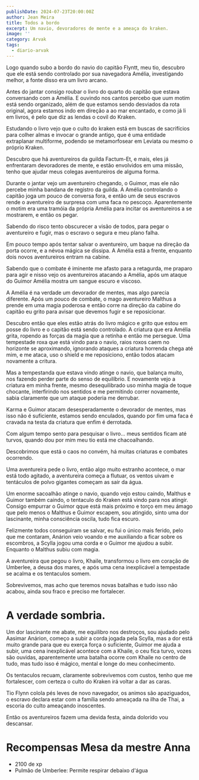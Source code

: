 ```yaml
---
publishDate: 2024-07-23T20:00:00Z
author: Jean Meira
title: Todos a bordo
excerpt: Um navio, devoradores de mente e a ameaça do kraken.
image: ''
category: Arvak
tags:
  - diario-arvak
---
```


Logo quando subo a bordo do navio do capitão Flyntt, meu tio, descubro que ele está sendo controlado por sua navegadora Amélia, investigando melhor, a fonte disso era um livro arcano.

Antes do jantar consigo roubar o livro do quarto do capitão que estava conversando com a Amélia. E ouvindo nos cantos percebo que uum motim está sendo organizado, além de que estamos sendo desviados da rota original, agora estamos indo em direção a ao mar encantado, e como já li em livros, é pelo que diz as lendas o covil do Kraken.

Estudando o livro vejo que o culto do kraken está em buscas de sacrifícios para colher almas e invocar o grande antigo, que é uma entidade extraplanar multiforme, podendo se metamorfosear em Leviata ou mesmo o próprio Kraken.

Descubro que há aventureiros da guilda Factum-Et, e mais, eles já enfrentaram devoradores de mente, e estão envolvidos em uma missão, tenho que ajudar meus colegas aventureiros de alguma forma.

Durante o jantar vejo um aventureiro chegando, o Guimor, mas ele não percebe minha bandana de registro da guilda. A Amélia controlando o capitão joga um pouco de conversa fora, e então um de seus escravos rende o aventureiro de surpresa com uma faca no pescoço. Aparentemente o motim era uma tramóia da própria Amélia para incitar os aventureiros a se mostrarem, e então os pegar.

Sabendo do risco tento obscurecer a visão de todos, para pegar o aventureiro e fugir, mas o escravo o segura e meu plano falha.

Em pouco tempo após tentar salvar o aventureiro, um baque na direção da porta ocorre, e a névoa mágica se dissipa. A Amélia está a frente, enquanto dois novos aventureiros entram na cabine.

Sabendo que o combate é iminente me afasto para a retagurda, me praparo para agir e nisso vejo os aventureiros atacando a Amélia, após um ataque do Guimor Amélia mostra um sangue escuro e viscoso.

A Amélia é na verdade um devorador de mentes, mas algo parecia diferente. Após um pouco de combate, o mago aventureiro Malthus a prende em uma magia poderosa e então corre na direção da cabine do capitão eu grito para avisar que devemos fugir e se reposicionar.

Descubro então que eles estão atrás do livro mágico e grito que estou em posse do livro e o capitão está sendo controlado. A criatura que era Amélia grita, ropendo as forças da magia que a retinha e então me persegue. Uma tempestade roxa que está vindo para o navio, raios roxos caem no horizonte se aproximando, ignorando ataques a criatura horrenda chega até mim, e me ataca, uso o shield e me reposiciono, então todos atacam novamente a critura.

Mas a tempestanda que estava vindo atinge o navio, que balança muito, nos fazendo perder parte do senso de equilíbrio. E novamente vejo a criatura em minha frente, mesmo desequilibrado uso minha magia de toque chocante, interfirindo nos sentidos e me permitindo correr novamente, sabia claramente que um ataque poderia me derrubar.

Karma e Guimor atacam desesperadamente o devorador de mentes, mas isso não é suficiente, estamos sendo enculados, quando por fim uma faca é cravada na testa da criatura que enfim é derrotada.

Com algum tempo sento para pesquisar o livro... meus sentidos ficam até turvos, quando dou por mim meu tio está me chacoalhando.

Descobrimos que está o caos no convém, há muitas criaturas e combates ocorrendo.

Uma aventureira pede o livro, então algo muito estranho acontece, o mar está todo agitado, a aventureira começa a flutuar, os ventos uivam e tentáculos de polvo gigantes começam as sair da água.

Um enorme sacoalhão atinge o navio, quando vejo estou caindo, Malthus e Guimor também caindo, o tentaculo do Kraken está vindo para nos atingir. Consigo empurrar o Guimor qque está mais próximo e torço em meu ámago que pelo menos o Malthus e Guimor escapem, sou atingido, sinto uma dor lascinante, minha consciência oscila, tudo fica escuro.

Felizmente todos conseguiram se salvar, eu fui o único mais ferido, pelo que me contaram, Anárion veio voando e me auxiliando a ficar sobre os escombros, a Scylla jogou uma corda e o Guimor me ajudou a subir. Enquanto o Malthus subiu com magia.

A aventureira que pegou o livro, Khaile, transformou o livro em coração de Umberlee, a deusa dos mares, e após uma cena inexplicável a tempestade se acalma e os tentaculos somem.

Sobrevivemos, mas acho que teremos novas batalhas e tudo isso não acabou, ainda sou fraco e preciso me fortalecer.

# A verdade sombria.

Um dor lascinante me abate, me equilibro nos destroços, sou ajudado pelo Aasimar Anárion, começo a subir a corda jogada pela Scylla, mas a dor está muito grande para que eu exerça força o suficiente, Guimor me ajuda a subir, uma cena inexplicável acontece com a Khaile, o ceu fica turvo, vozes são ouvidas, aparentemente uma batalha ocorre com Khaile no centro de tudo, mas tudo isso é mágico, mental e longe do meu conhecimento.

Os tentaculos recuam, claramente sobrevivemos com custos, tenho que me fortalescer, com certeza o culto do Kraken irá voltar a dar as caras.

Tio Flynn colola pés leves de novo navegador, os animos são apaziguados, o escravo declara estar com a família sendo ameaçada na ilha de Thai, a escoria do culto ameaçando inoscentes.

Então os aventureiros fazem uma devida festa, ainda dolorido vou descansar.

# Recompensas Mesa da mestre Anna

- 2100 de xp
- Pulmão de Umberlee: Permite respirar debaixo d'água
